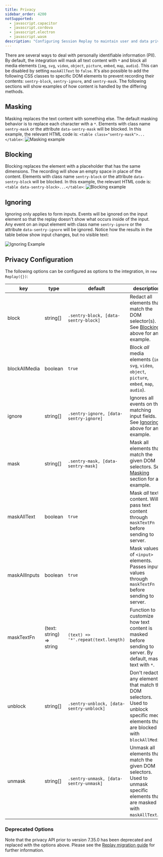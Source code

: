 ```yaml
---
title: Privacy
sidebar_order: 4200
notSupported:
  - javascript.capacitor
  - javascript.cordova
  - javascript.electron
  - javascript.wasm
description: "Configuring Session Replay to maintain user and data privacy."
---
```


<Include name="beta-note-session-replay.mdx" />

There are several ways to deal with personally identifiable information (PII). By default, the integration will mask all text content with `*` and block all media elements (`img`, `svg`, `video`, `object`, `picture`, `embed`, `map`, `audio`). This can be disabled by setting `maskAllText` to `false`. It's also possible to add the following CSS classes to specific DOM elements to prevent recording their contents: `sentry-block`, `sentry-ignore`, and `sentry-mask`. The following sections will show examples of how content is handled by the differing methods.

## Masking

Masking replaces the text content with something else. The default masking behavior is to replace each character with a `*`. Elements with class name `sentry-mask` or the attribute `data-sentry-mask` will be blocked. In this example, the relevant HTML code is: `<table class="sentry-mask">...</table>`:
![Masking example](./session-replay-masking.png)

## Blocking

Blocking replaces the element with a placeholder that has the same dimensions. The recording will show an empty space in place of the content. Elements with class name `sentry-block` or the attribute `data-sentry-block` will be blocked. In this example, the relevant HTML code is: `<table data-sentry-block>...</table>`:
![Blocking example](./session-replay-blocking.png)

## Ignoring

Ignoring only applies to form inputs. Events will be ignored on the input element so that the replay doesn't show what occurs inside of the input. Any event on an input element with class name `sentry-ignore` or the attribute `data-sentry-ignore` will be ignored. Notice how the results in the table below show input changes, but no visible text:

![Ignoring Example](./session-replay-ignore-input.gif)

## Privacy Configuration

The following options can be configured as options to the integration, in `new Replay({})`:

| key              | type                     | default                                 | description                                                                                                                                                                                         |
| ---------------- | ------------------------ | -----------------------------------     | --------------------------------------------------------------------------------------------------------------------------------------------------------------------------------------------------- |
| block            | string[]                 | `.sentry-block, [data-sentry-block]`    | Redact all elements that match the DOM selector(s). See [Blocking](#blocking) above for an example.                                                                                                 |
| blockAllMedia    | boolean                  | `true`                                  | Block _all_ media elements (`img`, `svg`, `video`, `object`, `picture`, `embed`, `map`, `audio`).                                                                                                   |
| ignore           | string[]                 | `.sentry-ignore, [data-sentry-ignore]`  | Ignores all events on the matching input fields. See [Ignoring](#ignoring) above for an example.                                                                                                    |
| mask             | string[]                 | `.sentry-mask, [data-sentry-mask]`      | Mask all elements that match the given DOM selectors. See [Masking](#masking) section for an example.                                                                                               |
| maskAllText      | boolean                  | `true`                                  | Mask _all_ text content. Will pass text content through `maskTextFn` before sending to server.                                                                                                      |
| maskAllInputs    | boolean                  | `true`                                  | Mask values of `<input>` elements. Passes input values through `maskTextFn` before sending to server.                                                                                               |
| maskTextFn       | (text: string) => string | `(text) => '*'.repeat(text.length)`     | Function to customize how text content is masked before sending to server. By default, masks text with `*`.                                                                                         |
| unblock          | string[]                 | `.sentry-unblock, [data-sentry-unblock]`| Don't redact any elements that match the DOM selectors. Used to unblock specific media elements that are blocked with `blockAllMedia`.                                                     |
| unmask           | string[]                 | `.sentry-unmask, [data-sentry-unmask]`  | Unmask all elements that match the given DOM selectors. Used to unmask specific elements that are masked with `maskAllText`.                                                                |

### Deprecated Options
Note that the privacy API prior to version 7.35.0 has been deprecated and replaced with the options above. Please see the [Replay migration guide](https://github.com/getsentry/sentry-javascript/blob/master/packages/replay/MIGRATION.md) for further information.
